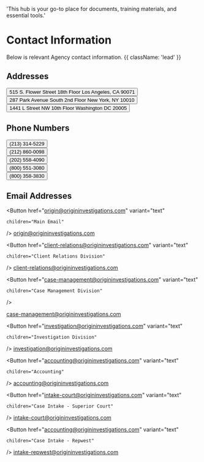   'This hub is your go-to place for documents, training materials, and essential tools.'

# Contact Information

Below is relevant Agency contact information. {{ className: 'lead' }}

## Addresses

<div className="not-prose">  
<Button
    variant="text"
    children="Los Angeles"
  />
515 S. Flower Street 18th Floor
Los Angeles, CA 90071
</div>

<div className="not-prose">  
<Button
    variant="text"
    children="New York"
  />
287 Park Avenue South 2nd Floor
New York, NY 10010
</div>

<div className="not-prose">  
<Button
    variant="text"
    children="Washington DC"
  />
1441 L Street NW 10th Floor
Washington DC 20005
</div>

## Phone Numbers

<div className="not-prose">
  <Button
    variant="text"
    children="Main Number (Los Angeles)"
  />
(213) 314-5229
</div>
<div className="not-prose">
  <Button
    variant="text"
    children="Main Number (New York)"
  />
(212) 860-0098
</div>
<div className="not-prose">
  <Button
    variant="text"
    children="Main Number (Washington DC)"
  />
(202) 558-4090
</div>
<div className="not-prose">
  <Button
    variant="text"
    children="Main Number (Toll-Free)"
  />
(800) 551-3080
</div>
<div className="not-prose">
  <Button
    variant="text"
    children="In-Custody Number (Collect Calls)"
  />
(800) 358-3830
</div>

## Email Addresses
<div className="not-prose">

  <Button
    href="origin@origininvestigations.com"
    variant="text"

    children="Main Email"
  />
origin@origininvestigations.com
</div>
<div className="not-prose">
 
  <Button
    href="client-relations@origininvestigations.com"
    variant="text"

    children="Client Relations Division"
  />
client-relations@origininvestigations.com
</div>
<div className="not-prose">

  <Button
    href="case-management@origininvestigations.com"
    variant="text"
  
    children="Case Management Division"
  />

case-management@origininvestigations.com
</div>
<div className="not-prose">

  <Button
    href="investigation@origininvestigations.com"
    variant="text"

    children="Investigation Division"
  />
investigation@origininvestigations.com
</div>
<div className="not-prose">

  <Button
    href="accounting@origininvestigations.com"
    variant="text"

    children="Accounting"
  />
accounting@origininvestigations.com
</div>

<div className="not-prose">

  <Button
    href="intake-court@origininvestigations.com"
    variant="text"

    children="Case Intake - Superior Court"
  />
intake-court@origininvestigations.com
</div>
<div className="not-prose">

  <Button
    href="accounting@origininvestigations.com"
    variant="text"

    children="Case Intake - Repwest"
  />
intake-repwest@origininvestigations.com
</div>
